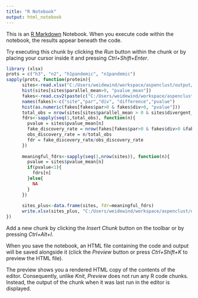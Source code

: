 ```yaml
---
title: "R Notebook"
output: html_notebook
---
```


This is an [R Markdown](http://rmarkdown.rstudio.com) Notebook. When you execute code within the notebook, the results appear beneath the code. 

Try executing this chunk by clicking the *Run* button within the chunk or by placing your cursor inside it and pressing *Ctrl+Shift+Enter*. 

```r
library (xlsx)
prots = c("h3", "n2", "h1pandemic", "n1pandemic")
sapply(prots, function(protein){
      sites<-read.xlsx("C:/Users/weidewind/workspace/aspenclust/output/noeggs/test/nsyn/mostlikely/countnorm/Sites.xlsx", sheetName = protein, stringsAsFactors = F)
      hist(sites[sites$parallel_mean>0, "pvalue_mean"])
      fakes<-read.csv2(paste(c("C:/Users/weidewind/workspace/aspenclust/output/noeggs/test/nsyn/mostlikely/countnorm/",protein, "_nsyn_mean_FDR"), collapse=""), sep = "\t", stringsAsFactors = F)
      names(fakes)<-c("site","par","div", "difference","pvalue")
      hist(as.numeric(fakes[fakes$par>0 & fakes$div>0, "pvalue"]))
      total_obs = nrow(sites[sites$parallel_mean > 0 & sites$divergent_mean >0,])
      fdrs<-sapply(seq(1,total_obs), function(n){
        pvalue = sites$pvalue_mean[n]
        fake_discovery_rate = nrow(fakes[fakes$par>0 & fakes$div>0 &fakes$pvalue<=pvalue,])/nrow(fakes[fakes$par>0 & fakes$div>0,])
        obs_discovery_rate = n/total_obs
        fdr = fake_discovery_rate/obs_discovery_rate
      })
      
      meaningful_fdrs<-sapply(seq(1,nrow(sites)), function(n){
        pvalue = sites$pvalue_mean[n]
        if(pvalue<1){
          fdrs[n]
        }else{
          NA
        }
      })
      
      sites_plus<-data.frame(sites, fdr=meaningful_fdrs)
      write.xlsx(sites_plus, "C:/Users/weidewind/workspace/aspenclust/output/noeggs/test/nsyn/mostlikely/countnorm/Sites_plus_fdr.xlsx", sheetName = protein, row.names = F, append=TRUE)
})
```

Add a new chunk by clicking the *Insert Chunk* button on the toolbar or by pressing *Ctrl+Alt+I*.

When you save the notebook, an HTML file containing the code and output will be saved alongside it (click the *Preview* button or press *Ctrl+Shift+K* to preview the HTML file).

The preview shows you a rendered HTML copy of the contents of the editor. Consequently, unlike *Knit*, *Preview* does not run any R code chunks. Instead, the output of the chunk when it was last run in the editor is displayed.
